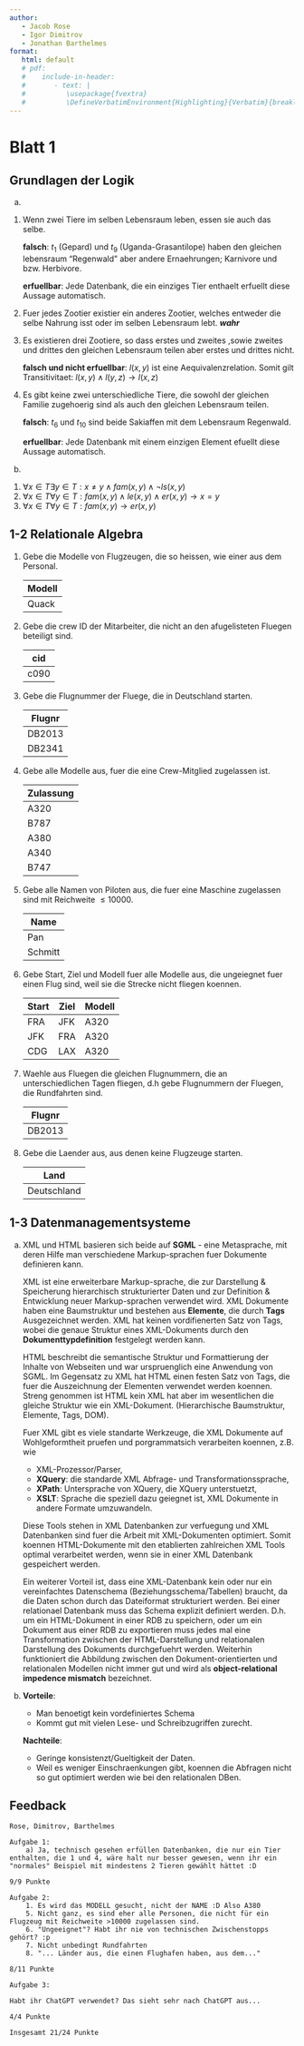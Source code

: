 ```yaml
---
author:
   - Jacob Rose
   - Igor Dimitrov
   - Jonathan Barthelmes
format:
   html: default
   # pdf:
   #    include-in-header: 
   #       - text: |
   #          \usepackage{fvextra} 
   #          \DefineVerbatimEnvironment{Highlighting}{Verbatim}{breaklines,commandchars=\\\{\}}
---
```


# Blatt 1

## Grundlagen der Logik

a) 

1. Wenn zwei Tiere im selben Lebensraum leben, essen sie auch das selbe.
       
   **falsch**: $t_{1}$ (Gepard) und $t_{9}$ (Uganda-Grasantilope) haben den gleichen lebensraum "Regenwald" 
   aber andere Ernaehrungen; Karnivore und bzw. Herbivore.

   **erfuellbar**: Jede Datenbank, die ein einziges Tier enthaelt erfuellt
   diese Aussage automatisch.

2. Fuer jedes Zootier existier ein anderes Zootier, welches entweder die selbe Nahrung isst oder im selben
   Lebensraum lebt. ***wahr***

3. Es existieren drei Zootiere, so dass erstes und zweites 
   ,sowie zweites und drittes den gleichen Lebensraum teilen aber erstes und drittes nicht.
   

   **falsch und nicht erfuellbar**: $l(x, y)$ ist eine Aequivalenzrelation. Somit gilt Transitivitaet:
   $l(x, y) \wedge l(y, z) \rightarrow l(x, z)$

4. Es gibt keine zwei unterschiedliche Tiere, die sowohl der gleichen Familie
   zugehoerig sind als auch den gleichen Lebensraum teilen.

    **falsch**: $t_{6}$ und $t_{10}$ sind beide Sakiaffen mit dem Lebensraum
    Regenwald. 

    **erfuellbar**: Jede Datenbank mit einem einzigen Element efuellt diese Aussage 
    automatisch.

b)

1. $\forall x\in T \exists y \in T: x \neq y\wedge fam(x, y) \wedge \neg ls(x, y)$
2. $\forall x\in T\forall y\in T: fam(x, y) \wedge le(x, y) \wedge er(x, y) \rightarrow x = y$
3. $\forall x \in T \forall y\in T: fam(x, y) \rightarrow er(x, y)$

## 1-2 Relationale Algebra

1. Gebe die Modelle von Flugzeugen, die so heissen, wie einer aus dem Personal.

   | **Modell** |
   | ---------- |
   | Quack      |

2. Gebe die crew ID der Mitarbeiter, die nicht an den afugelisteten Fluegen beteiligt sind. 
   
   | **cid** |
   | ------- |
   | c090    |

3. Gebe die Flugnummer der Fluege, die in Deutschland starten.

   | **Flugnr** |
   | ------ |
   | DB2013 |
   | DB2341 |

4. Gebe alle Modelle aus, fuer die eine Crew-Mitglied zugelassen ist.

   | **Zulassung** |
   | --------- |
   | A320      |
   | B787      |
   | A380      |
   | A340      |
   | B747      |


5. Gebe alle Namen von Piloten aus, die fuer eine Maschine zugelassen sind mit Reichweite $\leq 10000$.
   
   | **Name**    |
   | ------- |
   | Pan     |
   | Schmitt |

6. Gebe Start, Ziel und Modell fuer alle Modelle aus, die ungeiegnet fuer einen Flug sind, weil sie die 
   Strecke nicht fliegen koennen. 

   | **Start** | **Ziel** | **Modell** |
   | --------- | -------- | ---------- |
   | FRA       | JFK      | A320       |
   | JFK       | FRA      | A320       |
   | CDG       | LAX      | A320       |


7. Waehle aus Fluegen die gleichen Flugnummern, die an unterschiedlichen Tagen fliegen, 
   d.h gebe Flugnummern der Fluegen, die Rundfahrten sind.
   
   | Flugnr |
   | ------ |
   | DB2013 |

8. Gebe die Laender aus, aus denen keine Flugzeuge starten.
   
   | **Land**    |
   | ----------- |
   | Deutschland |


## 1-3 Datenmanagementsysteme

a) XML und HTML basieren sich beide auf **SGML** - eine Metasprache, mit deren Hilfe man verschiedene Markup-sprachen fuer
   Dokumente definieren kann. 

   XML ist eine erweiterbare Markup-sprache, die zur
   Darstellung & Speicherung hierarchisch strukturierter Daten
   und zur Definition & Entwicklung neuer Markup-sprachen verwendet wird.
   XML Dokumente haben eine Baumstruktur und bestehen aus **Elemente**, die durch **Tags** 
   Ausgezeichnet werden. XML hat keinen vordifienerten Satz von Tags, wobei die genaue
   Struktur eines XML-Dokuments durch den **Dokumenttypdefinition** festgelegt werden kann.

   HTML beschreibt die semantische Struktur und Formattierung der Inhalte von Webseiten 
   und war urspruenglich eine Anwendung von SGML. Im Gegensatz zu XML hat HTML einen festen
   Satz von Tags, die fuer die Auszeichnung der Elementen verwendet werden koennen.
   Streng genommen ist HTML kein XML hat aber im wesentlichen die gleiche Struktur wie ein XML-Dokument.
   (Hierarchische Baumstruktur, Elemente, Tags, DOM). 

   Fuer XML gibt es viele standarte Werkzeuge,
   die XML Dokumente auf Wohlgeformtheit pruefen und porgrammatsich verarbeiten koennen, 
   z.B. wie

   * XML-Prozessor/Parser, 
   * **XQuery**: die standarde XML Abfrage- und Transformationssprache, 
   * **XPath**: Untersprache von XQuery, die XQuery unterstuetzt,
   * **XSLT**: Sprache die speziell dazu geiegnet ist, XML Dokumente in andere Formate umzuwandeln.

   Diese Tools stehen in XML Datenbanken zur verfuegung und XML Datenbanken sind fuer die Arbeit mit XML-Dokumenten
   optimiert. Somit koennen HTML-Dokumente mit den etablierten zahlreichen XML Tools optimal verarbeitet werden,
   wenn sie in einer XML Datenbank gespeichert werden.  

   <!-- die bei einer XML-Datenbank zur Verfuegung stehen aber nicht bei einer relationalen Datenbank.      -->

   Ein weiterer Vorteil ist, dass eine XML-Datenbank kein oder
   nur ein vereinfachtes Datenschema (Beziehungsschema/Tabellen) braucht, 
   da die Daten schon durch das Dateiformat strukturiert werden. 
   Bei einer relationael Datenbank muss das Schema explizit definiert werden. 
   D.h. um ein HTML-Dokument in einer RDB zu speichern, oder um ein Dokument 
   aus einer RDB zu exportieren muss jedes mal eine Transformation 
   zwischen der HTML-Darstellung und relationalen Darstellung des Dokuments durchgefuehrt werden.
   Weiterhin funktioniert die Abbildung zwischen den Dokument-orientierten und relationalen Modellen
   nicht immer gut und wird als **object-relational impedence mismatch**  bezeichnet. 

b) **Vorteile**:
   * Man benoetigt kein vordefiniertes Schema
   * Kommt gut mit vielen Lese- und Schreibzugriffen zurecht.

   **Nachteile**:
   * Geringe konsistenzt/Gueltigkeit der Daten.  
   * Weil es weniger Einschraenkungen gibt, koennen die Abfragen nicht so gut optimiert werden
     wie bei den relationalen DBen.


## Feedback

```text
Rose, Dimitrov, Barthelmes

Aufgabe 1:
	a) Ja, technisch gesehen erfüllen Datenbanken, die nur ein Tier enthalten, die 1 und 4, wäre halt nur besser gewesen, wenn ihr ein "normales" Beispiel mit mindestens 2 Tieren gewählt hättet :D

9/9 Punkte

Aufgabe 2:
	1. Es wird das MODELL gesucht, nicht der NAME :D Also A380
	5. Nicht ganz, es sind eher alle Personen, die nicht für ein Flugzeug mit Reichweite >10000 zugelassen sind.
	6. "Ungeeignet"? Habt ihr nie von technischen Zwischenstopps gehört? :p
	7. Nicht unbedingt Rundfahrten
	8. "... Länder aus, die einen Flughafen haben, aus dem..."

8/11 Punkte

Aufgabe 3:

Habt ihr ChatGPT verwendet? Das sieht sehr nach ChatGPT aus...

4/4 Punkte

Insgesamt 21/24 Punkte
```
